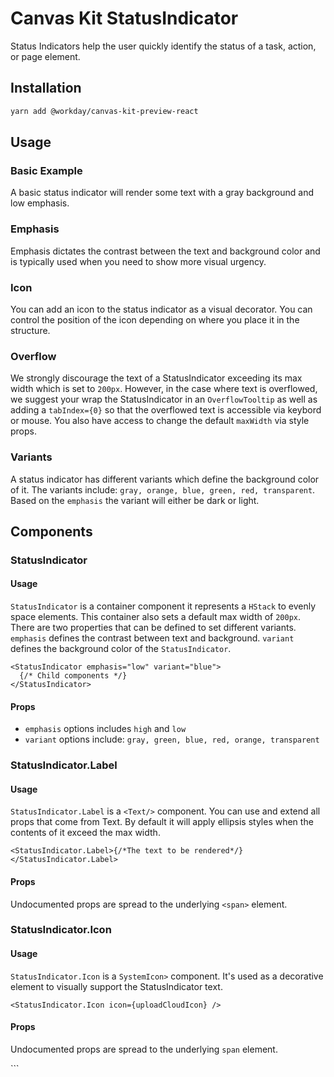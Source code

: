 

<Meta title="Preview/Status Indicator/React" component={StatusIndicator} />

# Canvas Kit StatusIndicator

Status Indicators help the user quickly identify the status of a task, action, or page element.

## Installation

```sh
yarn add @workday/canvas-kit-preview-react
```

## Usage

### Basic Example

A basic status indicator will render some text with a gray background and low emphasis.

<ExampleCodeBlock code={Basic} />

### Emphasis

Emphasis dictates the contrast between the text and background color and is typically used when you
need to show more visual urgency.

<ExampleCodeBlock code={Emphasis} />

### Icon

You can add an icon to the status indicator as a visual decorator. You can control the position of
the icon depending on where you place it in the structure.

<ExampleCodeBlock code={Icon} />

### Overflow

We strongly discourage the text of a StatusIndicator exceeding its max width which is set to
`200px`. However, in the case where text is overflowed, we suggest your wrap the StatusIndicator in
an `OverflowTooltip` as well as adding a `tabIndex={0}` so that the overflowed text is accessible
via keybord or mouse. You also have access to change the default `maxWidth` via style props.

<ExampleCodeBlock code={Overflow} />

### Variants

A status indicator has different variants which define the background color of it. The variants
include: `gray, orange, blue, green, red, transparent`. Based on the `emphasis` the variant will
either be dark or light.

<ExampleCodeBlock code={Variants} />

## Components

### StatusIndicator

#### Usage

`StatusIndicator` is a container component it represents a `HStack` to evenly space elements. This
container also sets a default max width of `200px`. There are two properties that can be defined to
set different variants. `emphasis` defines the contrast between text and background. `variant`
defines the background color of the `StatusIndicator`.

```tsx
<StatusIndicator emphasis="low" variant="blue">
  {/* Child components */}
</StatusIndicator>
```

#### Props

- `emphasis` options includes `high` and `low`
- `variant` options include: `gray, green, blue, red, orange, transparent`

<ArgsTable of={StatusIndicator} />

### StatusIndicator.Label

#### Usage

`StatusIndicator.Label` is a `<Text/>` component. You can use and extend all props that come from
Text. By default it will apply ellipsis styles when the contents of it exceed the max width.

```tsx
<StatusIndicator.Label>{/*The text to be rendered*/}</StatusIndicator.Label>
```

#### Props

Undocumented props are spread to the underlying `<span>` element.

<ArgsTable of={StatusIndicator.Label} />

### StatusIndicator.Icon

#### Usage

`StatusIndicator.Icon` is a `SystemIcon>` component. It's used as a decorative element to visually
support the StatusIndicator text.

```tsx
<StatusIndicator.Icon icon={uploadCloudIcon} />
```

#### Props

Undocumented props are spread to the underlying `span` element.

<ArgsTable of={StatusIndicator.Icon} />
```
